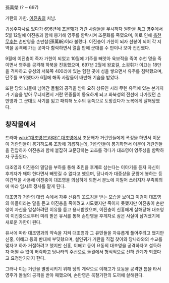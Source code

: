 孫萬榮
(? ~ 697)

거란의 가한. [[이진충]]의 처남.

귀성주자사로 있다가 696년에 [[조문홰]]가 거란 사람들을 무시하자 원한을 품고 영주에서 5월 12일에 이진충과 함께 봉기해 영주를 함락시켜 조문홰를 죽였으며, 이로 인해 [[측천무후]]는 손만영을 손만참(孫萬斬)이라 불렀다. 이진충이 가한이 되자 선봉이 되어 각 지역을 공격해 가는 곳마다 함락하면서 열흘 만에 군대를 수 만이나 모아 전진했다.

9월에 이진충이 죽자 가한이 되었고 10월에 기주를 빼앗아 육보적을 죽여 수천 명을 죽이면서 영주를 공격해 하북을 진동했으며, 697년 2월에 왕효걸, 소굉휘가 이끄는 18만을 격파하고 유성의 서북쪽 400리에 있는 험한 곳에 성을 쌓으면서 유주를 침략했으며, 단주를 포위했다가 6월에 해족 사람들이 배반해 기습을 받았다.

또한 당의 뇌물에 넘어간 돌궐의 공격을 받아 요하 상류인 시라 무렌 유역에 있는 본거지가 기습을 받아 무너지면서 거란 민중들이 동요하게 되고 화북성의 전선에 나가있던 손만영과 그 군대도 사기를 잃고 패퇴해 노수의 동쪽으로 도망갔다가 노복에게 살해당했다.

== 창작물에서 ==
드라마 [[wiki:"대조영(드라마)" 대조영]]에서 조문홰가 거란인들에게 폭정을 하면서 이문이 거란인들이 봉기하도록 조장해 괴롭히는데, 거란인들이 봉기하면서 이문이 거란인들을 진압하자 이진충과 함께 붙잡혀 고문당하는 고초를 겪다가 대조영이 영주성을 함락하자 구출된다.

대조영과 이진충의 밀담을 부하를 통해 초린을 후계로 삼는다는 이야기를 듣자 자신이 후계자가 돼야 한다면서 빼앗길 수 없다고 했으며, 당나라가 대중상을 군왕에 봉하는 등 이간책을 사용해 이진충이 대조영을 의심하게 되면서 분노에 치밀어 쓰러지자 부족회의에 따라 임시로 정사를 맡게 된다.

대조영과 거란의 대립 속에서 자주 신홍의 꼬드김을 받는 모습을 보이고 이검이 대조영의 아들이라는 말을 듣고 이진충을 죽이려고 시도했지만 죽이지 못했지만 이진충이 손만영이 자신을 암살하려던 이유를 듣고 용서받았으며, 이진충이 신홍에게 살해당해 대조영이 이진충으로부터 미리 받은 유서를 통해 손만영을 후계자로 삼은 사실이 남겨졌기에 새로운 가한이 된다.

유서에 따라 대조영과의 약속을 지켜 대조영과 그 유민들을 자유롭게 풀어주려고 했지만 신홍, 이해고 등의 반대에 부딪혔으며, 설인귀가 거란을 직접 찾아와 당나라와의 수교를 맺자고 하자 거절하려고 했지만 신홍, 이해고 등이 요동의 대조영을 공격하자고 설득하자 어쩔 수 없이 허락하고 당나라의 주선으로 돌궐에서 형식적으로 신하 관계가 되겠다고 요청받기까지 한다.

그러나 이는 거란을 멸망시키기 위해 당의 계략으로 이해고가 요동을 공격한 틈을 타서 영주가 돌궐의 공격을 받아 패했으며, 손만영은 묵철가한의 도끼에 살해된다.
